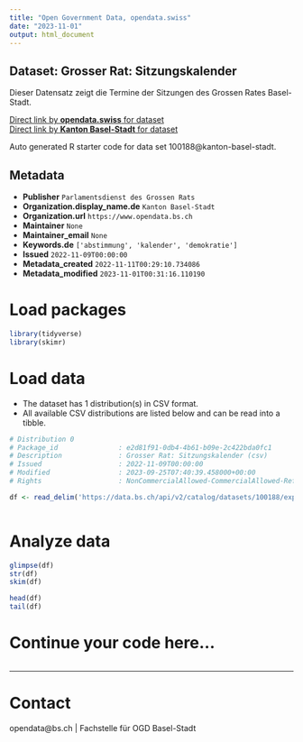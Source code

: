 ```yaml
---
title: "Open Government Data, opendata.swiss"
date: "2023-11-01"
output: html_document
---
```


## Dataset: Grosser Rat: Sitzungskalender

Dieser Datensatz zeigt die Termine der Sitzungen des Grossen Rates Basel-Stadt. 

[Direct link by **opendata.swiss** for dataset](https://opendata.swiss/de/dataset/grosser-rat-sitzungskalender)<br>
[Direct link by **Kanton Basel-Stadt** for dataset](https://data.bs.ch/explore/dataset/100188/)

Auto generated R starter code for data set 100188@kanton-basel-stadt.

## Metadata

- **Publisher** `Parlamentsdienst des Grossen Rats`
- **Organization.display_name.de** `Kanton Basel-Stadt`
- **Organization.url** `https://www.opendata.bs.ch`
- **Maintainer** `None`
- **Maintainer_email** `None`
- **Keywords.de** `['abstimmung', 'kalender', 'demokratie']`
- **Issued** `2022-11-09T00:00:00`
- **Metadata_created** `2022-11-11T00:29:10.734086`
- **Metadata_modified** `2023-11-01T00:31:16.110190`


# Load packages

```r

library(tidyverse)
library(skimr)

```

# Load data

-   The dataset has 1 distribution(s) in CSV format.
-   All available CSV distributions are listed below and can be read into a tibble.

```r

# Distribution 0
# Package_id               : e2d81f91-0db4-4b61-b09e-2c422bda0fc1
# Description              : Grosser Rat: Sitzungskalender (csv)
# Issued                   : 2022-11-09T00:00:00
# Modified                 : 2023-09-25T07:40:39.458000+00:00
# Rights                   : NonCommercialAllowed-CommercialAllowed-ReferenceRequired

df <- read_delim('https://data.bs.ch/api/v2/catalog/datasets/100188/exports/csv')



```

# Analyze data

```r

glimpse(df)
str(df)
skim(df)

head(df)
tail(df)

```

# Continue your code here...

```r

```

------------------------------------------------------------------------

# Contact

opendata@bs.ch | Fachstelle für OGD Basel-Stadt
